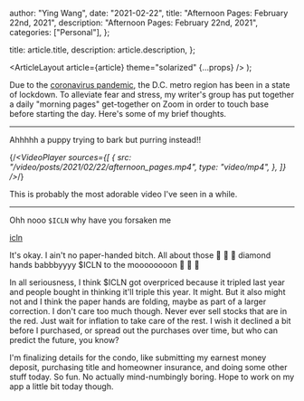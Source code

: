 
  author: "Ying Wang",
  date: "2021-02-22",
  title: "Afternoon Pages: February 22nd, 2021",
  description: "Afternoon Pages: February 22nd, 2021",
  categories: ["Personal"],
};

  title: article.title,
  description: article.description,
};

  <ArticleLayout article={article} theme="solarized" {...props} />
);

Due to the [coronavirus
pandemic](https://en.wikipedia.org/wiki/2019-20_coronavirus_pandemic), the D.C.
metro region has been in a state of lockdown. To alleviate fear and stress, my
writer's group has put together a daily "morning pages" get-together on Zoom in
order to touch base before starting the day. Here's some of my brief thoughts.

---

Ahhhhh a puppy trying to bark but purring instead!!

{/*<VideoPlayer
  sources={[
    {
      src: "/video/posts/2021/02/22/afternoon_pages.mp4",
      type: "video/mp4",
    },
  ]}
/>*/}

This is probably the most adorable video I've seen in a while.

---

Ohh nooo `$ICLN` why have you forsaken me

[icln](/img/posts/2021/02/22/afternoon_pages.png)

It's okay. I ain't no paper-handed bitch. All about those :gem: :open_hands:
:gem: diamond hands babbbyyyy $ICLN to the moooooooon :rocket: :rocket: :rocket:

In all seriousness, I think $ICLN got overpriced because it tripled last year
and people bought in thinking it'll triple this year. It might. But it also
might not and I think the paper hands are folding, maybe as part of a larger
correction. I don't care too much though. Never ever sell stocks that are in the
red. Just wait for inflation to take care of the rest. I wish it declined a bit
before I purchased, or spread out the purchases over time, but who can predict
the future, you know?

I'm finalizing details for the condo, like submitting my earnest money deposit,
purchasing title and homeowner insurance, and doing some other stuff today. So
fun. No actually mind-numbingly boring. Hope to work on my app a little bit
today though.
